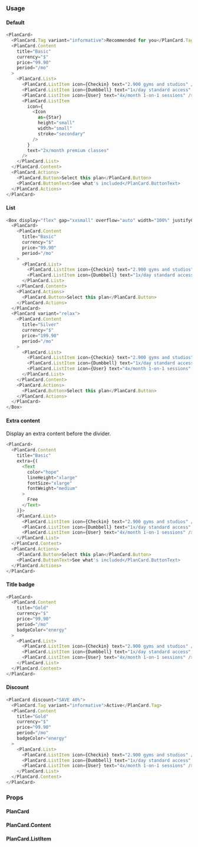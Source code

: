 ### Usage

#### Default
```javascript
<PlanCard>
  <PlanCard.Tag variant="informative">Recommended for you</PlanCard.Tag>
  <PlanCard.Content
    title="Basic"
    currency="$"
    price="99.90"
    period="/mo"
  >
    <PlanCard.List>
      <PlanCard.ListItem icon={Checkin} text="2.900 gyms and studios" />
      <PlanCard.ListItem icon={Dumbbell} text="1x/day standard access" />
      <PlanCard.ListItem icon={User} text="4x/month 1-on-1 sessions" />
      <PlanCard.ListItem
        icon={
          <Icon
            as={Star}
            height="small"
            width="small"
            stroke="secondary"
          />
        }
        text="2x/month premium classes"
      />
    </PlanCard.List>
  </PlanCard.Content>
  <PlanCard.Actions>
    <PlanCard.Button>Select this plan</PlanCard.Button>
    <PlanCard.ButtonText>See what's included</PlanCard.ButtonText>
  </PlanCard.Actions>
</PlanCard>
```

#### List
```javascript
<Box display="flex" gap="xxsmall" overflow="auto" width="100%" justifyContent="center">
  <PlanCard>
    <PlanCard.Content
      title="Basic"
      currency="$"
      price="99.90"
      period="/mo"
    >
      <PlanCard.List>
        <PlanCard.ListItem icon={Checkin} text="2.900 gyms and studios" />
        <PlanCard.ListItem icon={Dumbbell} text="1x/day standard access" />
      </PlanCard.List>
    </PlanCard.Content>
    <PlanCard.Actions>
      <PlanCard.Button>Select this plan</PlanCard.Button>
    </PlanCard.Actions>
  </PlanCard>
  <PlanCard variant="relax">
    <PlanCard.Content
      title="Silver"
      currency="$"
      price="199.90"
      period="/mo"
    >
      <PlanCard.List>
        <PlanCard.ListItem icon={Checkin} text="2.900 gyms and studios" />
        <PlanCard.ListItem icon={Dumbbell} text="1x/day standard access" />
        <PlanCard.ListItem icon={User} text="4x/month 1-on-1 sessions" />
      </PlanCard.List>
    </PlanCard.Content>
    <PlanCard.Actions>
      <PlanCard.Button>Select this plan</PlanCard.Button>
    </PlanCard.Actions>
  </PlanCard>
</Box>
```


#### Extra content

Display an extra content before the divider.

```javascript
<PlanCard>
  <PlanCard.Content
    title="Basic"
    extra={(
      <Text
        color="hope"
        lineHeight="xlarge"
        fontSize="xlarge"
        fontWeight="medium"
      >
        Free
      </Text>
    )}>
    <PlanCard.List>
      <PlanCard.ListItem icon={Checkin} text="2.900 gyms and studios" />
      <PlanCard.ListItem icon={Dumbbell} text="1x/day standard access" />
      <PlanCard.ListItem icon={User} text="4x/month 1-on-1 sessions" />
    </PlanCard.List>
  </PlanCard.Content>
  <PlanCard.Actions>
    <PlanCard.Button>Select this plan</PlanCard.Button>
    <PlanCard.ButtonText>See what's included</PlanCard.ButtonText>
  </PlanCard.Actions>
</PlanCard>
```

#### Title badge
```javascript
<PlanCard>
  <PlanCard.Content
    title="Gold"
    currency="$"
    price="99.90"
    period="/mo"
    badgeColor="energy"
  >
    <PlanCard.List>
      <PlanCard.ListItem icon={Checkin} text="2.900 gyms and studios" />
      <PlanCard.ListItem icon={Dumbbell} text="1x/day standard access" />
      <PlanCard.ListItem icon={User} text="4x/month 1-on-1 sessions" />
    </PlanCard.List>
  </PlanCard.Content>
</PlanCard>
```

#### Discount
```javascript
<PlanCard discount="SAVE 40%">
  <PlanCard.Tag variant="informative">Active</PlanCard.Tag>
  <PlanCard.Content
    title="Gold"
    currency="$"
    price="99.90"
    period="/mo"
    badgeColor="energy"
  >
    <PlanCard.List>
      <PlanCard.ListItem icon={Checkin} text="2.900 gyms and studios" />
      <PlanCard.ListItem icon={Dumbbell} text="1x/day standard access" />
      <PlanCard.ListItem icon={User} text="4x/month 1-on-1 sessions" />
    </PlanCard.List>
  </PlanCard.Content>
</PlanCard>
```

### Props

#### PlanCard

<PropsTable component="PlanCard" platform="web" />

#### PlanCard.Content

<PropsTable component="PlanCard.Content" platform="web" />

#### PlanCard.ListItem

<PropsTable component="PlanCard.ListItem" platform="web" />
